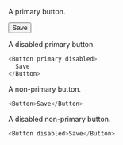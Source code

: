 
<Meta title="Design System|Atoms|Button" />

A primary button.

<Button primary>Save</Button>

A disabled primary button.

```js
<Button primary disabled>
  Save
</Button>
```

A non-primary button.

```js
<Button>Save</Button>
```

A disabled non-primary button.

```js
<Button disabled>Save</Button>
```
